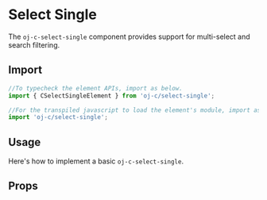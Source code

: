 
<Meta of={Stories} />

# Select Single

The `oj-c-select-single` component provides support for multi-select and search filtering.

## Import

```js
//To typecheck the element APIs, import as below.
import { CSelectSingleElement } from 'oj-c/select-single';

//For the transpiled javascript to load the element's module, import as below
import 'oj-c/select-single';
```

## Usage

Here's how to implement a basic `oj-c-select-single`.

<Canvas of={Stories.Basic}>
  <Story of={Stories.Basic} height={350} />
</Canvas>

## Props

<ArgTypes of="story" />
